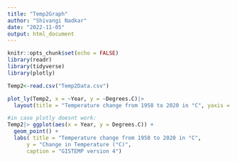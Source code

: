 ```yaml
---
title: "Temp2Graph"
author: "Shivangi Nadkar"
date: "2022-11-05"
output: html_document
---
```


```r
knitr::opts_chunk$set(echo = FALSE)
library(readr)
library(tidyverse)
library(plotly)
```

```r
Temp2<-read.csv("Temp2Data.csv")
```

```r
plot_ly(Temp2, x = ~Year, y = ~Degrees.C)|>
  layout(title = "Temperature change from 1958 to 2020 in °C", yaxis = list(title = "Change in Temperature (°C)"))
```

```r
#in case plotly doesnt work:
Temp2|> ggplot(aes(x = Year, y = Degrees.C)) +
  geom_point() +
  labs( title = "Temperature change from 1958 to 2020 in °C",
      y = "Change in Temperature (°C)",
      caption = "GISTEMP version 4")
```

